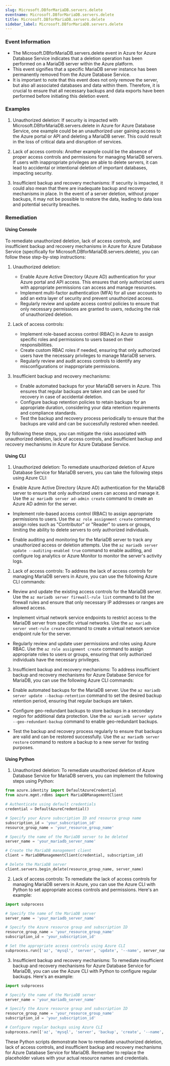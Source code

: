 ```yaml
--- 
slug: Microsoft.DBforMariaDB.servers.delete
eventname: Microsoft.DBforMariaDB.servers.delete
title: Microsoft.DBforMariaDB.servers.delete
sidebar_label: Microsoft.DBforMariaDB.servers.delete
---
```

                       
### Event Information

- The Microsoft.DBforMariaDB.servers.delete event in Azure for Azure Database Service indicates that a deletion operation has been performed on a MariaDB server within the Azure platform.
- This event signifies that a specific MariaDB server instance has been permanently removed from the Azure Database Service.
- It is important to note that this event does not only remove the server, but also all associated databases and data within them. Therefore, it is crucial to ensure that all necessary backups and data exports have been performed before initiating this deletion event.


### Examples

1. Unauthorized deletion: If security is impacted with Microsoft.DBforMariaDB.servers.delete in Azure for Azure Database Service, one example could be an unauthorized user gaining access to the Azure portal or API and deleting a MariaDB server. This could result in the loss of critical data and disruption of services.

2. Lack of access controls: Another example could be the absence of proper access controls and permissions for managing MariaDB servers. If users with inappropriate privileges are able to delete servers, it can lead to accidental or intentional deletion of important databases, impacting security.

3. Insufficient backup and recovery mechanisms: If security is impacted, it could also mean that there are inadequate backup and recovery mechanisms in place. In the event of a server deletion, without proper backups, it may not be possible to restore the data, leading to data loss and potential security breaches.

### Remediation

#### Using Console

To remediate unauthorized deletion, lack of access controls, and insufficient backup and recovery mechanisms in Azure for Azure Database Service (specifically for Microsoft.DBforMariaDB.servers.delete), you can follow these step-by-step instructions:

1. Unauthorized deletion:
   - Enable Azure Active Directory (Azure AD) authentication for your Azure portal and API access. This ensures that only authorized users with appropriate permissions can access and manage resources.
   - Implement multi-factor authentication (MFA) for all user accounts to add an extra layer of security and prevent unauthorized access.
   - Regularly review and update access control policies to ensure that only necessary permissions are granted to users, reducing the risk of unauthorized deletion.

2. Lack of access controls:
   - Implement role-based access control (RBAC) in Azure to assign specific roles and permissions to users based on their responsibilities.
   - Create custom RBAC roles if needed, ensuring that only authorized users have the necessary privileges to manage MariaDB servers.
   - Regularly review and audit access controls to identify any misconfigurations or inappropriate permissions.

3. Insufficient backup and recovery mechanisms:
   - Enable automated backups for your MariaDB servers in Azure. This ensures that regular backups are taken and can be used for recovery in case of accidental deletion.
   - Configure backup retention policies to retain backups for an appropriate duration, considering your data retention requirements and compliance standards.
   - Test the backup and recovery process periodically to ensure that the backups are valid and can be successfully restored when needed.

By following these steps, you can mitigate the risks associated with unauthorized deletion, lack of access controls, and insufficient backup and recovery mechanisms in Azure for Azure Database Service.

#### Using CLI

1. Unauthorized deletion: To remediate unauthorized deletion of Azure Database Service for MariaDB servers, you can take the following steps using Azure CLI:

- Enable Azure Active Directory (Azure AD) authentication for the MariaDB server to ensure that only authorized users can access and manage it. Use the `az mariadb server ad-admin create` command to create an Azure AD admin for the server.

- Implement role-based access control (RBAC) to assign appropriate permissions to users. Use the `az role assignment create` command to assign roles such as "Contributor" or "Reader" to users or groups, limiting the ability to delete servers to only authorized individuals.

- Enable auditing and monitoring for the MariaDB server to track any unauthorized access or deletion attempts. Use the `az mariadb server update --auditing-enabled true` command to enable auditing, and configure log analytics or Azure Monitor to monitor the server's activity logs.

2. Lack of access controls: To address the lack of access controls for managing MariaDB servers in Azure, you can use the following Azure CLI commands:

- Review and update the existing access controls for the MariaDB server. Use the `az mariadb server firewall-rule list` command to list the firewall rules and ensure that only necessary IP addresses or ranges are allowed access.

- Implement virtual network service endpoints to restrict access to the MariaDB server from specific virtual networks. Use the `az mariadb server vnet-rule create` command to create a virtual network service endpoint rule for the server.

- Regularly review and update user permissions and roles using Azure RBAC. Use the `az role assignment create` command to assign appropriate roles to users or groups, ensuring that only authorized individuals have the necessary privileges.

3. Insufficient backup and recovery mechanisms: To address insufficient backup and recovery mechanisms for Azure Database Service for MariaDB, you can use the following Azure CLI commands:

- Enable automated backups for the MariaDB server. Use the `az mariadb server update --backup-retention` command to set the desired backup retention period, ensuring that regular backups are taken.

- Configure geo-redundant backups to store backups in a secondary region for additional data protection. Use the `az mariadb server update --geo-redundant-backup` command to enable geo-redundant backups.

- Test the backup and recovery process regularly to ensure that backups are valid and can be restored successfully. Use the `az mariadb server restore` command to restore a backup to a new server for testing purposes.

#### Using Python

1. Unauthorized deletion: To remediate unauthorized deletion of Azure Database Service for MariaDB servers, you can implement the following steps using Python:

```python
from azure.identity import DefaultAzureCredential
from azure.mgmt.rdbms import MariaDBManagementClient

# Authenticate using default credentials
credential = DefaultAzureCredential()

# Specify your Azure subscription ID and resource group name
subscription_id = 'your_subscription_id'
resource_group_name = 'your_resource_group_name'

# Specify the name of the MariaDB server to be deleted
server_name = 'your_mariadb_server_name'

# Create the MariaDB management client
client = MariaDBManagementClient(credential, subscription_id)

# Delete the MariaDB server
client.servers.begin_delete(resource_group_name, server_name)
```

2. Lack of access controls: To remediate the lack of access controls for managing MariaDB servers in Azure, you can use the Azure CLI with Python to set appropriate access controls and permissions. Here's an example:

```python
import subprocess

# Specify the name of the MariaDB server
server_name = 'your_mariadb_server_name'

# Specify the Azure resource group and subscription ID
resource_group_name = 'your_resource_group_name'
subscription_id = 'your_subscription_id'

# Set the appropriate access controls using Azure CLI
subprocess.run(['az', 'mysql', 'server', 'update', '--name', server_name, '--resource-group', resource_group_name, '--subscription', subscription_id, '--assign-access', 'true'])
```

3. Insufficient backup and recovery mechanisms: To remediate insufficient backup and recovery mechanisms for Azure Database Service for MariaDB, you can use the Azure CLI with Python to configure regular backups. Here's an example:

```python
import subprocess

# Specify the name of the MariaDB server
server_name = 'your_mariadb_server_name'

# Specify the Azure resource group and subscription ID
resource_group_name = 'your_resource_group_name'
subscription_id = 'your_subscription_id'

# Configure regular backups using Azure CLI
subprocess.run(['az', 'mysql', 'server', 'backup', 'create', '--name', server_name, '--resource-group', resource_group_name, '--subscription', subscription_id, '--retention', '7'])
```

These Python scripts demonstrate how to remediate unauthorized deletion, lack of access controls, and insufficient backup and recovery mechanisms for Azure Database Service for MariaDB. Remember to replace the placeholder values with your actual resource names and credentials.


 